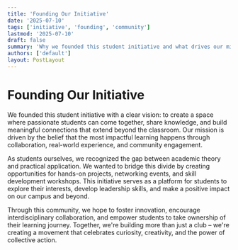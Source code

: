```yaml
---
title: 'Founding Our Initiative'
date: '2025-07-10'
tags: ['initiative', 'founding', 'community']
lastmod: '2025-07-10'
draft: false
summary: 'Why we founded this student initiative and what drives our mission forward.'
authors: ['default']
layout: PostLayout
---
```


# Founding Our Initiative

We founded this student initiative with a clear vision: to create a space where passionate students can come together, share knowledge, and build meaningful connections that extend beyond the classroom. Our mission is driven by the belief that the most impactful learning happens through collaboration, real-world experience, and community engagement.

As students ourselves, we recognized the gap between academic theory and practical application. We wanted to bridge this divide by creating opportunities for hands-on projects, networking events, and skill development workshops. This initiative serves as a platform for students to explore their interests, develop leadership skills, and make a positive impact on our campus and beyond.

Through this community, we hope to foster innovation, encourage interdisciplinary collaboration, and empower students to take ownership of their learning journey. Together, we're building more than just a club – we're creating a movement that celebrates curiosity, creativity, and the power of collective action.
